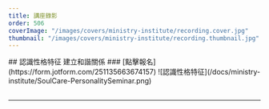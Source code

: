 ```yaml
---
title: 講座錄影
order: 506
coverImage: "/images/covers/ministry-institute/recording.cover.jpg"
thumbnail: "/images/covers/ministry-institute/recording.thumbnail.jpg"
---
```




<div class="text-center">
## 認識性格特征 建立和諧關係
### [點擊報名](https://form.jotform.com/251135663674157)
![認識性格特征](/docs/ministry-institute/SoulCare-PersonalitySeminar.png)
</div>

<Vimeo
  id="1046948140?h=046a4402f6&badge=0&autopause=0&player_id=0&app_id=58479"
  title="情緒與靈命成長"
/>

<Pdf
  url="/docs/ministry-institute/Soul-Emotions.pdf"
  title="情緒與靈命成長"
/>
---

<Vimeo
  id="944153420?h=c0051de40c&badge=0&autopause=0&player_id=0&app_id=58479"
  title="關注孩子的心理健康"
/>

<Pdf
  url="/docs/ministry-institute/Soul-child-mental-health.pdf"
  title="關注孩子的心理健康"
/>
---

<Vimeo
  id="862191335?h=cc23d323d4&badge=0&autopause=0&player_id=0&app_id=58479"
  title="自閉症和性別焦慮的真相"
/>

<Pdf
  url="/docs/ministry-institute/ASD and Gender Dysphoria.pdf"
  title="自閉症和性別焦慮的真相"
/>

---

<Vimeo
  id="819936801?h=b4a78dd3be&badge=0&autopause=0&player_id=0&app_id=58479"
  title="靈命關懷系列講座 | 如何服事自閉症兒童及家庭"
/>

<Pdf
  url="/docs/ministry-institute/如何服事自閉症兒童及家庭.pdf"
  title="如何服事自閉症兒童及家庭"
/>
